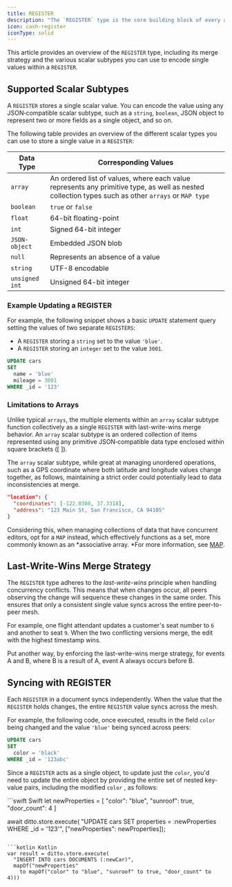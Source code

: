 ```yaml
---
title: REGISTER
description: "The `REGISTER` type is the core building block of every app built on Ditto."
icon: cash-register
iconType: solid
---
```

This article provides an overview of the `REGISTER` type, including its merge strategy and the various scalar subtypes you can use to encode single values within a `REGISTER`.

## Supported Scalar Subtypes

A `REGISTER` stores a single scalar value. You can encode the value using any JSON‑compatible scalar subtype, such as a `string`, `boolean`, JSON object to represent two or more fields as a single object, and so on.

The following table provides an overview of the different scalar types you can use to store a single value in a `REGISTER`:

| **Data Type**  | **Corresponding Values**                                                                                                                           |
| -------------- | -------------------------------------------------------------------------------------------------------------------------------------------------- |
| `array`        | An ordered list of values, where each value represents any primitive type, as well as nested collection types such as other `arrays` or `MAP type` |
| `boolean`      | `true` or `false`                                                                                                                                  |
| `float`        | 64-bit floating-point                                                                                                                              |
| `int`          | Signed 64-bit integer                                                                                                                              |
| `JSON-object`  | Embedded JSON blob                                                                                                                                 |
| `null`         | Represents an absence of a value                                                                                                                   |
| `string`       | UTF-8 encodable                                                                                                                                    |
| `unsigned int` | Unsigned 64-bit integer                                                                                                                            |

### Example Updating a REGISTER

For example, the following snippet shows a basic `UPDATE` statement query setting the values of two separate `REGISTERS`:

- A `REGISTER` storing a `string` set to the value `'blue'`.
- A `REGISTER` storing an `integer` set to the value `3001`.

```sql DQL
UPDATE cars
SET
  name = 'blue'
  mileage = 3001
WHERE _id = '123'
```

### Limitations to Arrays

Unlike typical `arrays`, the multiple elements within an `array` scalar subtype function collectively as a single `REGISTER` with last-write-wins merge behavior. An `array` scalar subtype is an ordered collection of items represented using any primitive JSON‑compatible data type enclosed within square brackets (\[ ]). 

The `array` scalar subtype, while great at managing unordered operations, such as a GPS coordinate where both latitude and longitude values change together, as follows, maintaining a strict order could potentially lead to data inconsistencies at merge.

```json JSON
"location": {
  "coordinates": [-122.0308, 37.3318],
  "address": "123 Main St, San Francisco, CA 94105"
}
```

Considering this, when managing collections of data that have concurrent editors, opt for a `MAP` instead, which effectively functions as a set, more commonly known as an *associative array. *For more information, see [MAP](/data-types/map).

## Last-Write-Wins Merge Strategy

The `REGISTER` type adheres to the *last-write-wins* principle when handling concurrency conflicts. This means that when changes occur, all peers observing the change will sequence these changes in the same order. This ensures that only a consistent single value syncs across the entire peer-to-peer mesh.

For example, one flight attendant updates a customer's seat number to `6` and another to seat `9`. When the two conflicting versions merge, the edit with the highest timestamp wins.

Put another way, by enforcing the last-write-wins merge strategy, for events A and B, where B is a result of A, event A always occurs before B.

## Syncing with REGISTER

Each `REGISTER` in a document syncs independently. When the value that the `REGISTER` holds changes, the entire `REGISTER` value syncs across the mesh.

For example, the following code, once executed, results in the field `color` being changed and the value `'blue'` being synced across peers:

```sql DQL
UPDATE cars
SET
  color = 'black'
WHERE _id = '123abc'
```

Since a `REGISTER` acts as a single object, to update just the `color`, you'd need to update the entire object by providing the entire set of nested key-value pairs, including the modified `color` , as follows:

<CodeGroup>
```swift Swift
let newProperties = [
  "color": "blue",
  "sunroof": true,
  "door_count": 4
]

await ditto.store.execute(
  "UPDATE cars SET properties = :newProperties WHERE _id = '123'",
  ["newProperties": newProperties]);
```

```kotlin Kotlin
var result = ditto.store.execute(
  "INSERT INTO cars DOCUMENTS (:newCar)",
  mapOf("newProperties"
    to mapOf("color" to "blue", "sunroof" to true, "door_count" to 4)))
```
</CodeGroup>

